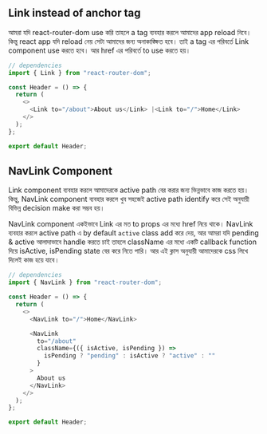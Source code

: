 ## Link instead of anchor tag

আমরা যদি react-router-dom use করি তাহলে a tag ব্যবহার করলে আমাদের app reload নিবে। কিন্তু react app যদি reload নেয় সেটা আমাদের জন্য অনাকাঙ্ক্ষিত হবে। তাই a tag এর পরিবর্তে Link component use করতে হবে। আর href এর পরিবর্তে to use করতে হয়।

```js copy showLineNumbers {2, 7-8}
// dependencies
import { Link } from "react-router-dom";

const Header = () => {
  return (
    <>
      <Link to="/about">About us</Link> |<Link to="/">Home</Link>
    </>
  );
};

export default Header;
```

## NavLink Component

Link component ব্যবহার করলে আমাদেরকে active path বের করার জন্য ভিন্নভাবে কাজ করতে হয়। কিন্তু, NavLink component ব্যবহার করলে খুব সহজেই active path identify করে সেই অনুযায়ী বিভিন্ন decision make করা সম্ভব হয়।

NavLink component একইভাবে Link এর মত to props এর মধ্যে href নিয়ে থাকে। NavLink ব্যবহার করলে active path এ by default `active` class add করে দেয়, আর আমরা যদি pending & active আলাদাভাবে handle করতে চাই তাহলে className এর মধ্যে একটি callback function দিয়ে isActive, isPending state বের করে নিতে পারি। আর এই ক্লাস অনুযায়ী আমাদেরকে css লিখে দিলেই কাজ হয়ে যাবে।

```js copy showLineNumbers {2, 7, 11-13}
// dependencies
import { NavLink } from "react-router-dom";

const Header = () => {
  return (
    <>
      <NavLink to="/">Home</NavLink>

      <NavLink
        to="/about"
        className={({ isActive, isPending }) =>
          isPending ? "pending" : isActive ? "active" : ""
        }
      >
        About us
      </NavLink>
    </>
  );
};

export default Header;
```
